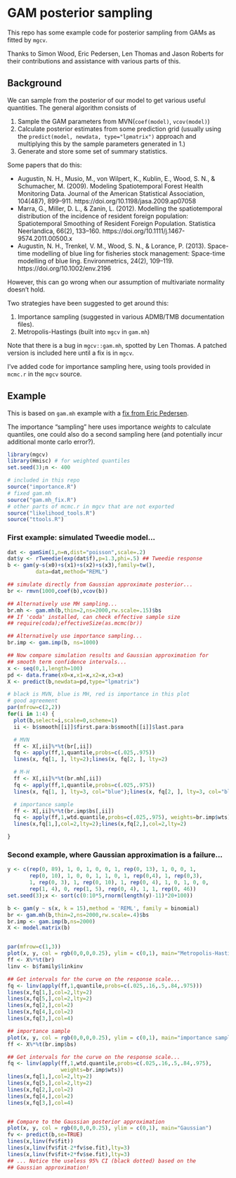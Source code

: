 # GAM posterior sampling

This repo has some example code for posterior sampling from GAMs as fitted by `mgcv`.

Thanks to Simon Wood, Eric Pedersen, Len Thomas and Jason Roberts for their contributions and assistance with various parts of this.

## Background

We can sample from the posterior of our model to get various useful quantities. The general algorithm consists of

1. Sample the GAM parameters from MVN(`coef(model)`, `vcov(model)`)
2. Calculate posterior estimates from some prediction grid (usually using the `predict(model, newdata, type="lpmatrix")` approach and multiplying this by the sample parameters generated in 1.)
3. Generate and store some set of summary statistics.

Some papers that do this:

- Augustin, N. H., Musio, M., von Wilpert, K., Kublin, E., Wood, S. N., & Schumacher, M. (2009). Modeling Spatiotemporal Forest Health Monitoring Data. Journal of the American Statistical Association, 104(487), 899–911. https://doi.org/10.1198/jasa.2009.ap07058
- Marra, G., Miller, D. L., & Zanin, L. (2012). Modelling the spatiotemporal distribution of the incidence of resident foreign population: Spatiotemporal Smoothing of Resident Foreign Population. Statistica Neerlandica, 66(2), 133–160. https://doi.org/10.1111/j.1467-9574.2011.00500.x
- Augustin, N. H., Trenkel, V. M., Wood, S. N., & Lorance, P. (2013). Space-time modelling of blue ling for fisheries stock management: Space-time modelling of blue ling. Environmetrics, 24(2), 109–119. https://doi.org/10.1002/env.2196

However, this can go wrong when our assumption of multivariate normality doesn't hold.

Two strategies have been suggested to get around this:

1. Importance sampling (suggested in various ADMB/TMB documentation files).
2. Metropolis-Hastings (built into `mgcv` in `gam.mh`)

Note that there is a bug in `mgcv::gam.mh`, spotted by Len Thomas. A patched version is included here until a fix is in `mgcv`.

I've added code for importance sampling here, using tools provided in `mcmc.r` in the `mgcv` source.

## Example

This is based on `gam.mh` example with a [fix from Eric Pedersen](https://gist.github.com/eric-pedersen/69181a972de93db3657489c9d356f01f).

The importance "sampling" here uses importance *weights* to calculate quantiles, one could also do a second sampling here (and potentially incur additional monte carlo error?).

```r
library(mgcv)
library(Hmisc) # for weighted quantiles
set.seed(3);n <- 400

# included in this repo
source("importance.R")
# fixed gam.mh
source("gam.mh_fix.R")
# other parts of mcmc.r in mgcv that are not exported
source("likelihood_tools.R")
source("ttools.R")
```

### First example: simulated Tweedie model...

```r
dat <- gamSim(1,n=n,dist="poisson",scale=.2)
dat$y <- rTweedie(exp(dat$f),p=1.3,phi=.5) ## Tweedie response
b <- gam(y~s(x0)+s(x1)+s(x2)+s(x3),family=tw(),
         data=dat,method="REML")

## simulate directly from Gaussian approximate posterior...
br <- rmvn(1000,coef(b),vcov(b))

## Alternatively use MH sampling...
br.mh <- gam.mh(b,thin=2,ns=2000,rw.scale=.15)$bs
## If 'coda' installed, can check effective sample size
## require(coda);effectiveSize(as.mcmc(br))

## Alternatively use importance sampling...
br.imp <- gam.imp(b, ns=1000)

## Now compare simulation results and Gaussian approximation for
## smooth term confidence intervals...
x <- seq(0,1,length=100)
pd <- data.frame(x0=x,x1=x,x2=x,x3=x)
X <- predict(b,newdata=pd,type="lpmatrix")

# black is MVN, blue is MH, red is importance in this plot
# good agreement
par(mfrow=c(2,2))
for(i in 1:4) {
  plot(b,select=i,scale=0,scheme=1)
  ii <- b$smooth[[i]]$first.para:b$smooth[[i]]$last.para

  # MVN
  ff <- X[,ii]%*%t(br[,ii])
  fq <- apply(ff,1,quantile,probs=c(.025,.975))
  lines(x, fq[1, ], lty=2);lines(x, fq[2, ], lty=2)

  # M-H
  ff <- X[,ii]%*%t(br.mh[,ii])
  fq <- apply(ff,1,quantile,probs=c(.025,.975))
  lines(x, fq[1, ], lty=3, col="blue");lines(x, fq[2, ], lty=3, col="blue")

  # importance sample
  ff <- X[,ii]%*%t(br.imp$bs[,ii])
  fq <- apply(ff,1,wtd.quantile,probs=c(.025,.975), weights=br.imp$wts)
  lines(x,fq[1,],col=2,lty=2);lines(x,fq[2,],col=2,lty=2)

}
```


### Second example, where Gaussian approximation is a failure...

```r
y <- c(rep(0, 89), 1, 0, 1, 0, 0, 1, rep(0, 13), 1, 0, 0, 1, 
       rep(0, 10), 1, 0, 0, 1, 1, 0, 1, rep(0,4), 1, rep(0,3),  
       1, rep(0, 3), 1, rep(0, 10), 1, rep(0, 4), 1, 0, 1, 0, 0, 
       rep(1, 4), 0, rep(1, 5), rep(0, 4), 1, 1, rep(0, 46))
set.seed(3);x <- sort(c(0:10*5,rnorm(length(y)-11)*20+100))

b <- gam(y ~ s(x, k = 15),method = 'REML', family = binomial)
br <- gam.mh(b,thin=2,ns=2000,rw.scale=.4)$bs
br.imp <- gam.imp(b,ns=2000)
X <- model.matrix(b)


par(mfrow=c(1,3))
plot(x, y, col = rgb(0,0,0,0.25), ylim = c(0,1), main="Metropolis-Hastings")
ff <- X%*%t(br)
linv <- b$family$linkinv

## Get intervals for the curve on the response scale...
fq <- linv(apply(ff,1,quantile,probs=c(.025,.16,.5,.84,.975)))
lines(x,fq[1,],col=2,lty=2)
lines(x,fq[5,],col=2,lty=2)
lines(x,fq[2,],col=2)
lines(x,fq[4,],col=2)
lines(x,fq[3,],col=4)

## importance sample
plot(x, y, col = rgb(0,0,0,0.25), ylim = c(0,1), main="importance sampling")
ff <- X%*%t(br.imp$bs)

## Get intervals for the curve on the response scale...
fq <- linv(apply(ff,1,wtd.quantile,probs=c(.025,.16,.5,.84,.975),
                 weights=br.imp$wts))
lines(x,fq[1,],col=2,lty=2)
lines(x,fq[5,],col=2,lty=2)
lines(x,fq[2,],col=2)
lines(x,fq[4,],col=2)
lines(x,fq[3,],col=4)


## Compare to the Gaussian posterior approximation
plot(x, y, col = rgb(0,0,0,0.25), ylim = c(0,1), main="Gaussian")
fv <- predict(b,se=TRUE)
lines(x,linv(fv$fit))
lines(x,linv(fv$fit-2*fv$se.fit),lty=3)
lines(x,linv(fv$fit+2*fv$se.fit),lty=3)
## ... Notice the useless 95% CI (black dotted) based on the
## Gaussian approximation!
```
